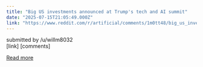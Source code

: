 ```yaml
---
title: "Big US investments announced at Trump's tech and AI summit"
date: "2025-07-15T21:05:49.000Z"
link: "https://www.reddit.com/r/artificial/comments/1m0tt48/big_us_investments_announced_at_trumps_tech_and/"
---
```


submitted by    /u/willm8032  
 [link]   [comments]

[Read more](https://www.reddit.com/r/artificial/comments/1m0tt48/big_us_investments_announced_at_trumps_tech_and/)
